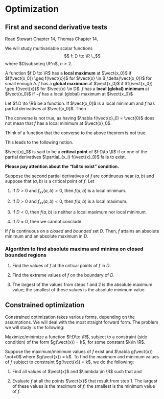 \newpage
# Optimization

## First and second derivative tests

Read Stewart Chapter 14, Thomas Chapter 14, 

We will study multivariable scalar functions
$$ f: D \to \R \,,$$
where $D\subseteq \R^n$, $n\geq 2$.

::: {.definition}
A function $f:D \to \R$ has a **local maximum** at $\vect{x_0}$ if 
$f(\vect{x_0}) \geq f(\vect{x})$ for $\vect{x} \in B_\delta(\vect{x_0})$ for small enough $\delta$.
$f$ has a **global maximum** at $\vect{x_0}$ if 
$f(\vect{x_0}) \geq f(\vect{x})$ for $\vect{x} \in D$.
$f$ has a **local (global) minimum** at $\vect{x_0}$ if
$-f$ has a  local (global) maximum at $\vect{x_0}$
:::

::: {.theorem name="First derivative test"}
Let $f:D \to \R$ be a function.
If $\vect{x_0}$ is a local minimum and $f$ has partial derivatives at $\vect{x_0}$.
Then
\begin{equation*}
    \partial_{x_i} f(\vect{x}_0) = 0 \,.
\end{equation*}
:::

The converse is not true, as having $\nabla f(\vect{x}_0) = \vect{0}$ does not mean
that $f$ has a local minimum at $\vect{x}_0$.

:::{.exercise}
Think of a function that the converse to the above theorem is not true.
:::

This leads to the following notion.

:::{.definition}
$\vect{x}_0$ is said to be a **critical point** of $f:D\to \R$ if
\begin{equation*}
    \nabla f(\vect{x}_0) = 0
\end{equation*}
or one of the partial derivatives $\partial_{x_i} f(\vect{x}_0)$ fails to exist.
:::

**Please pay attention about the "fail to exist" condition.**

:::{.theorem name="Second derivative test for functions of 2 variables"}
Suppose the second partial derivatives of $f$ are continuous near $(a,b)$
and suppose that $(a,b)$ is a critical point of $f$.
Let 
\begin{equation*}
    D = f_{xx}(a,b) f_{yy}(a,b) - f_{xy}(a,b)^2\,.
\end{equation*}

1. If $D>0$ and $f_{xx}(a,b) >0$, then $f(a,b)$ is a local minimum.

2. If $D>0$ and $f_{xx}(a,b) <0$, then $f(a,b)$ is a local maximum.

3. If $D<0$, then $f(a,b)$ is neither a local maximum nor local minimum.

4. If $D=0$, then we cannot conclude.
:::

:::{.theorem name="Extreme value theorem"}
If $f$ is continuous on a _closed_ and _bounded_ set $D$. Then,
$f$ attains an absolute minimum and an absolute maximum in $D$.
:::

### Algorithm to find absolute maxima and minima on closed bounded regions

1. Find the values of $f$ at the critical points of $f$ in $D$.

2. Find the extreme values of $f$ on the boundary of $D$.

3. The largest of the values from steps 1 and 2 is the absolute maximum value;
   the smallest of these values is the absolute minimum value.


## Constrained optimization

Constrained optimization takes various forms, depending on the assumptions.
We will deal with the most straight forward form. 
The problem we will study is the following:

Maximize/minimize a function $f:D\to \R$, subject to a constraint (side condition)
of the form
$g(\vect{x}) = k$, for some constant $k\in \R$.

:::{.theorem name="Method of Lagrange Multiplier"}
Suppose the maximum/minimum values of $f$ exist and $\nabla g(\vect{x}) \not=0$ where $g(\vect{x}) = k$.
To find the maximum and minimum values of $f$ subject to constraint
$g(\vect{x}) = k$, we do the following:

1. Find all values of $\vect{x}$ and $\lambda \in \R$ such that
\begin{equation*}
    \nabla f(\vect{x}) =\lambda \nabla g(\vect{x})\,,
\end{equation*}
and
\begin{equation*}
    g(\vect{x}) = k \,.
\end{equation*}

2. Evaluate $f$ at all the points $\vect{x}$ that result from step 1. The largest of
   these values is the maximum of $f$; the smallest is the minimum value of $f$.
:::
